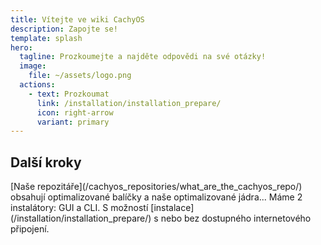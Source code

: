 ```yaml
---
title: Vítejte ve wiki CachyOS
description: Zapojte se!
template: splash
hero:
  tagline: Prozkoumejte a najděte odpovědi na své otázky!
  image:
    file: ~/assets/logo.png
  actions:
    - text: Prozkoumat
      link: /installation/installation_prepare/
      icon: right-arrow
      variant: primary
---
```



## Další kroky

<CardGrid stagger>
  <Card title="Jak CachyOS zlepšuje výkon?" icon="pencil">
    [Naše repozitáře](/cachyos_repositories/what_are_the_cachyos_repo/) obsahují
    optimalizované balíčky a naše optimalizované jádra...
  </Card>
  <Card title="Instalace" icon="add-document">
    Máme 2 instalátory: GUI a CLI. S možností
    [instalace](/installation/installation_prepare/) s nebo bez dostupného
    internetového připojení.
  </Card>
</CardGrid>
